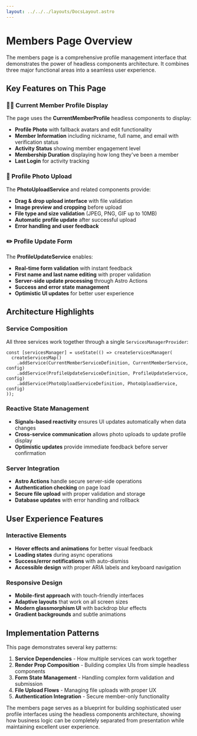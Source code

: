 ```yaml
---
layout: ../../../layouts/DocsLayout.astro
---
```


# Members Page Overview

The members page is a comprehensive profile management interface that demonstrates the power of headless components architecture. It combines three major functional areas into a seamless user experience.

## Key Features on This Page

### 🧑‍💼 Current Member Profile Display

The page uses the **CurrentMemberProfile** headless components to display:

- **Profile Photo** with fallback avatars and edit functionality
- **Member Information** including nickname, full name, and email with verification status
- **Activity Status** showing member engagement level
- **Membership Duration** displaying how long they've been a member
- **Last Login** for activity tracking

### 📸 Profile Photo Upload

The **PhotoUploadService** and related components provide:

- **Drag & drop upload interface** with file validation
- **Image preview and cropping** before upload
- **File type and size validation** (JPEG, PNG, GIF up to 10MB)
- **Automatic profile update** after successful upload
- **Error handling and user feedback**

### ✏️ Profile Update Form

The **ProfileUpdateService** enables:

- **Real-time form validation** with instant feedback
- **First name and last name editing** with proper validation
- **Server-side update processing** through Astro Actions
- **Success and error state management**
- **Optimistic UI updates** for better user experience

## Architecture Highlights

### Service Composition

All three services work together through a single `ServicesManagerProvider`:

```tsx
const [servicesManager] = useState(() => createServicesManager(
  createServicesMap()
    .addService(CurrentMemberServiceDefinition, CurrentMemberService, config)
    .addService(ProfileUpdateServiceDefinition, ProfileUpdateService, config)
    .addService(PhotoUploadServiceDefinition, PhotoUploadService, config)
));
```

### Reactive State Management

- **Signals-based reactivity** ensures UI updates automatically when data changes
- **Cross-service communication** allows photo uploads to update profile display
- **Optimistic updates** provide immediate feedback before server confirmation

### Server Integration

- **Astro Actions** handle secure server-side operations
- **Authentication checking** on page load
- **Secure file upload** with proper validation and storage
- **Database updates** with error handling and rollback

## User Experience Features

### Interactive Elements

- **Hover effects and animations** for better visual feedback
- **Loading states** during async operations
- **Success/error notifications** with auto-dismiss
- **Accessible design** with proper ARIA labels and keyboard navigation

### Responsive Design

- **Mobile-first approach** with touch-friendly interfaces
- **Adaptive layouts** that work on all screen sizes
- **Modern glassmorphism UI** with backdrop blur effects
- **Gradient backgrounds** and subtle animations

## Implementation Patterns

This page demonstrates several key patterns:

1. **Service Dependencies** - How multiple services can work together
2. **Render Prop Composition** - Building complex UIs from simple headless components
3. **Form State Management** - Handling complex form validation and submission
4. **File Upload Flows** - Managing file uploads with proper UX
5. **Authentication Integration** - Secure member-only functionality

The members page serves as a blueprint for building sophisticated user profile interfaces using the headless components architecture, showing how business logic can be completely separated from presentation while maintaining excellent user experience.
